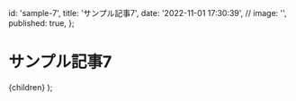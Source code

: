 
  id: 'sample-7',
  title: 'サンプル記事7',
  date: '2022-11-01 17:30:39',
  // image: '',
  published: true,
};

# サンプル記事7

  <ArticleLayout meta={meta}>{children}</ArticleLayout>
);


